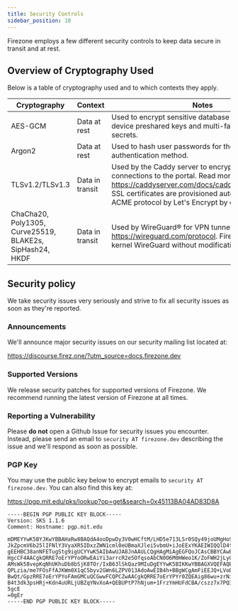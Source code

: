 ```yaml
---
title: Security Controls
sidebar_position: 10
---
```


Firezone employs a few different security controls to keep data secure in
transit and at rest.

## Overview of Cryptography Used

Below is a table of cryptography used and to which contexts they apply.

| Cryptography                                             | Context         | Notes                                                                                                                                                                                                                                      |
| ---                                                      | ---             | ---                                                                                                                                                                                                                                        |
| AES-GCM                                                  | Data at rest    | Used to encrypt sensitive database fields such as device preshared keys and multi-factor authentication secrets.                                                                                                                           |
| Argon2                                                   | Data at rest    | Used to hash user passwords for the local authentication method.                                                                                                                                                                           |
| TLSv1.2/TLSv1.3                                          | Data in transit | Used by the Caddy server to encrypt HTTP connections to the portal. Read more at https://caddyserver.com/docs/caddyfile/directives/tls. SSL certificates are provisioned automatically with the ACME protocol by Let's Encrypt by default. |
| ChaCha20, Poly1305, Curve25519, BLAKE2s, SipHash24, HKDF | Data in transit | Used by WireGuard® for VPN tunnels. Read more at https://wireguard.com/protocol. Firezone uses Linux kernel WireGuard without modification.                                                                                                |

## Security policy

We take security issues very seriously and strive to fix all security issues
as soon as they're reported.

### Announcements

We'll announce major security issues on our security mailing list located at:

https://discourse.firez.one/?utm_source=docs.firezone.dev

### Supported Versions

We release security patches for supported versions of Firezone. We recommend
running the latest version of Firezone at all times.

### Reporting a Vulnerability

Please **do not** open a Github Issue for security issues you encounter.
Instead, please send an email to `security AT firezone.dev` describing the issue
and we'll respond as soon as possible.

### PGP Key

You may use the public key below to encrypt emails to `security AT firezone.dev`.
You can also find this key at:

https://pgp.mit.edu/pks/lookup?op=get&search=0x45113BA04AD83D8A

```
-----BEGIN PGP PUBLIC KEY BLOCK-----
Version: SKS 1.1.6
Comment: Hostname: pgp.mit.edu

mDMEYYwK5BYJKwYBBAHaRw8BAQdA4ooDpwDy3V0wHCftM/LHD5e713LSr0SQy49joUMgHoS0
JkZpcmV6b25lIFNlY3VyaXR5IDxzZWN1cml0eUBmaXJlei5vbmU+iJoEExYKAEIWIQQlD4tW
gEEHBC38anNFETugStg9igUCYYwK5AIbAwUJA8JnAAULCQgHAgMiAgEGFQoJCAsCBBYCAwEC
HgcCF4AACgkQRRE7oErYPYoORwEAiYi3arrcR2e5OfqsoAbCN0O6M0HWeo1K/ZoFWH2jLy0B
AMsWk58vepKqNhUKhuDb8bSjK8TOr/IxB63lSkQaz9MIuDgEYYwK5BIKKwYBBAGXVQEFAQEH
QPLzia/me7FOsFfAJKWm0X1qC5byv2GWn6LZPV013AdoAwEIB4h+BBgWCgAmFiEEJQ+LVoBB
BwQt/GpzRRE7oErYPYoFAmGMCuQCGwwFCQPCZwAACgkQRRE7oErYPYr0ZQEAig86wu+zrNiT
B4t3dk3psHRj+Kdn4uURLjUBZqYNvXoA+QEBUPtP7hNjum+1FrzYmHUFdCBA/cszz7x7PQ36
5gcE
=0gEr
-----END PGP PUBLIC KEY BLOCK-----
```
